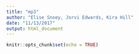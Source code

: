 ```yaml
---
title: "mp3"
author: "Elise Snoey, Jorvi Edwards, Kira Hill"
date: "11/13/2017"
output: html_document
---
```


```r
knitr::opts_chunk$set(echo = TRUE)
```

